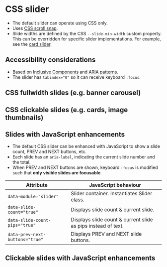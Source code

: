 
# CSS slider
- The default slider can operate using CSS only.
- Uses [CSS scroll snap](https://developer.mozilla.org/en-US/docs/Web/CSS/scroll-snap-type).
- Slide widths are defined by the CSS `--slide-min-width` custom property. This can be overridden for specific slider implementations. For example, see the [card slider](/story/components-cards--card-slider).

## Accessibility considerations
- Based on [Inclusive Components](https://inclusive-components.design/a-content-slider/) and [ARIA patterns](https://www.w3.org/WAI/ARIA/apg/patterns/carousel/).
- The slider has `tabindex="0"` so it can receive keyboard `:focus`.

<Preview>
    <Story id="components-slider-or-carousel--slider" />
</Preview>

## CSS fullwidth slides (e.g. banner carousel)

<Preview>
    <Story id="components-slider-or-carousel--slides-fullwidth" />
</Preview>

## CSS clickable slides (e.g. cards, image thumbnails)

<Preview>
    <Story id="components-slider-or-carousel--slides-clickable" />
</Preview>

## Slides with JavaScript enhancements
- The default CSS slider can be enhanced with JavaScript to show a slide count, PREV and NEXT buttons, etc.
- Each slide has an `aria-label`, indicating the current slide number and the total.
- When PREV and NEXT buttons are shown, keyboard `:focus` is modified such that **only visible slides are focusable**.

Attribute | JavaScript behaviour
--- | ---
`data-module="slider"` | Slider container. Instantiates Slider class.
`data-slide-count="true"` | Displays slide count & current slide.
`data-slide-count-pips="true"` | Displays slide count & current slide as pips instead of text.
`data-prev-next-buttons="true"` | Displays PREV and NEXT slide buttons.

<Preview>
    <Story id="components-slider-or-carousel--slider-enhanced-js" />
</Preview>

## Clickable slides with JavaScript enhancements
<Preview>
    <Story id="components-slider-or-carousel--slides-clickable-enhanced-js" />
</Preview>
